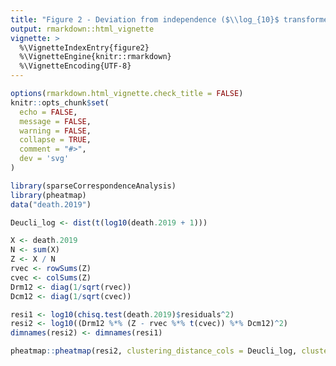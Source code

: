 ```yaml
---
title: "Figure 2 - Deviation from independence ($\\log_{10}$ transformed)."
output: rmarkdown::html_vignette
vignette: >
  %\VignetteIndexEntry{figure2}
  %\VignetteEngine{knitr::rmarkdown}
  %\VignetteEncoding{UTF-8}
---
```


```r
options(rmarkdown.html_vignette.check_title = FALSE)
knitr::opts_chunk$set(
  echo = FALSE,
  message = FALSE,
  warning = FALSE,
  collapse = TRUE,
  comment = "#>",
  dev = 'svg'
)
```

```r
library(sparseCorrespondenceAnalysis)
library(pheatmap)
data("death.2019")
```

```r
Deucli_log <- dist(t(log10(death.2019 + 1)))

X <- death.2019
N <- sum(X)
Z <- X / N
rvec <- rowSums(Z)
cvec <- colSums(Z)
Drm12 <- diag(1/sqrt(rvec))
Dcm12 <- diag(1/sqrt(cvec))

resi1 <- log10(chisq.test(death.2019)$residuals^2)
resi2 <- log10((Drm12 %*% (Z - rvec %*% t(cvec)) %*% Dcm12)^2)
dimnames(resi2) <- dimnames(resi1)

pheatmap::pheatmap(resi2, clustering_distance_cols = Deucli_log, cluster_rows = FALSE, cluster_cols = TRUE, border_color = "white", clustering_method = "ward.D2")
```



